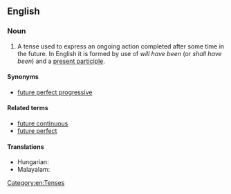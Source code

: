 ==English==

===Noun===
{{examples|By the end of this year, I '''will have been working''' here for 10 years.}}
{{en-noun|!}}

# {{lb|en|grammar}} A tense used to express an ongoing action completed after some time in the future. In English it is formed by use of ''will have been'' (or ''shall have been'') and a [[present participle]].

====Synonyms====
* [[future perfect progressive]]

====Related terms====
* [[future continuous]]
* [[future perfect]]

====Translations====
{{trans-top|grammar: a tense used to express an ongoing action completed after some time in the future}}
{{trans-mid}}
* Hungarian: {{t|hu|folyamatos befejezett jövő}}
* Malayalam: {{t|ml|തുടർച്ചാഭാവികാലം}}
{{trans-bottom}}

[[Category:en:Tenses]]